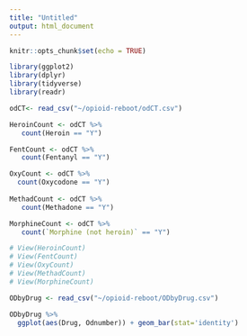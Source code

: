 ```yaml
---
title: "Untitled"
output: html_document
---
```


```r
knitr::opts_chunk$set(echo = TRUE)
```


```r
library(ggplot2)
library(dplyr)
library(tidyverse)
library(readr)

odCT<- read_csv("~/opioid-reboot/odCT.csv")

HeroinCount <- odCT %>%
   count(Heroin == "Y")

FentCount <- odCT %>%
   count(Fentanyl == "Y")

OxyCount <- odCT %>%
  count(Oxycodone == "Y")
  
MethadCount <- odCT %>%
   count(Methadone == "Y")

MorphineCount <- odCT %>%
   count(`Morphine (not heroin)` == "Y")

# View(HeroinCount)
# View(FentCount)
# View(OxyCount)
# View(MethadCount)
# View(MorphineCount)

ODbyDrug <- read_csv("~/opioid-reboot/ODbyDrug.csv")

ODbyDrug %>% 
  ggplot(aes(Drug, Odnumber)) + geom_bar(stat='identity')


```
